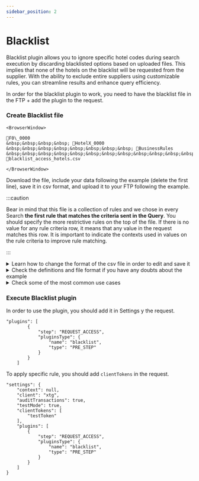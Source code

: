 ```yaml
---
sidebar_position: 2
---
```


# Blacklist

Blacklist plugin allows you to ignore specific hotel codes during search execution by discarding blacklisted options based on uploaded files. This implies that none of the hotels on the blacklist will be requested from the supplier. With the ability to exclude entire suppliers using customizable rules, you can streamline results and enhance query efficiency. 

In order for the blacklist plugin to work, you need to have the blacklist file in the FTP + add the plugin to the request.

### Create Blacklist file

```mdx-code-block
<BrowserWindow>

📁F0\_0000  
&nbsp;&nbsp;&nbsp;&nbsp; 📁HotelX_0000  
&nbsp;&nbsp;&nbsp;&nbsp;&nbsp;&nbsp;&nbsp;&nbsp; 📁BusinessRules  
&nbsp;&nbsp;&nbsp;&nbsp;&nbsp;&nbsp;&nbsp;&nbsp;&nbsp;&nbsp;&nbsp;&nbsp; 📄blacklist_access_hotels.csv

</BrowserWindow>
```

Download the file, include your data following the example (delete the first line), save it in csv format, and upload it to your FTP following the example.


:::caution

Bear in mind that this file is a collection of rules and we chose in every Search **the first rule that matches the criteria sent in the Query**. You should specify the more restrictive rules on the top of the file. If there is no value for any rule criteria row, it means that any value in the request matches this row. It is important to indicate the contexts used in values on the rule criteria to improve rule matching.

:::

<details>
    <summary>Learn how to change the format of the csv file in order to edit and save it</summary>
    <div>
        <div>[Añadir vídeo]</div>
    </div>
</details>

<details>
    <summary>Check the definitions and file format if you have any doubts about the example</summary>
    <div>
        <div>
		File Name: blacklist_access_hotels.csv
		Directory: F[folder code][unique code]/HotelX[unique code]/BusinessRules
		Delimiter: Comma (“,”)
		Header Row:
		   * IdRule: Unique identifier of the rule (assign one)
		   * ClientToken: List of clienttoken separated by ‘;’ 
		   * NoClientToken: List of clienttoken separated by ‘;’ 
		   * Client: List of client codes separated by ‘;’
		   * NoClient: List of client codes separated by ‘;’
		   * Supplier: List of supplier codes separated by ‘;’
		   * NoSupplier: List of supplier codes separated by ‘;’
		   * Access: List of access codes separated by ‘;’
		   * NoAccess: List of access codes separated by ‘;’
		   * Context: List of operation (client?) context codes separated by ‘;’
		   * NoContext: List of operation (client?) context codes separated by ‘;’
		   * ContextSup: List of supplier context codes separated by ‘;’
		   * NoContextSup: List of supplier context codes separated by ‘;’
		   * Values: Values can be blacklist or whitelist with Hotel codes grouped by context:
		       Format:
			     * All values should have two blocks separated by the characters ‘||’
				 * The first block identifies the context and the second block identifies the list of hotel codes separated by ‘;’
				 * Values in the whitelist or blacklist are separated by the characters ‘|@|’ 
				 * Use all keyword when you want choose all context or all hotels
			   Format examples:
				 * Blacklist: bk:(CTX1||A;B;C@|CTX2||C;B;D;)
				 * Whitelist: wl:(CTX1||A;B;C@|CTX2||all)
				 * Blacklist and Whitelist (if bk and wl are used at same time, then the CONTEXT must be exclusive): bk:(CTX1||A;B;C), wl:(CTX2||A;B;C)
		</div>
    </div>
</details>

<details>
    <summary>Check some of the most common use cases</summary>
    <div>
        <div>
		Block all hotels of two accesses [Añadir csv]
		Block all hotels of two suppliers [Añadir csv]
		Block all hotels except “A” and “B” of two suppliers [Añadir csv]
		Block a hotel code using the supplier codes [Añadir csv]
		Block all hotel codes from any supplier except some specified [Añadir csv]
		</div>
    </div>
</details>

### Execute Blacklist plugin

In order to use the plugin, you should add it in Settings y the request.

	"plugins": [
			{
				"step": "REQUEST_ACCESS",
				"pluginsType": {
					"name": "blacklist",
					"type": "PRE_STEP"
				}
			}
		]

To apply specific rule, you should add `clientTokens` in the request.


	"settings": {
		"context": null,
		"client": "xtg",
		"auditTransactions": true,
		"testMode": true,
		"clientTokens": [
			"testToken"
		],
		"plugins": [
            {
				"step": "REQUEST_ACCESS",
				"pluginsType": {
					"name": "blacklist",
					"type": "PRE_STEP"
				}
			}
        ]
	}